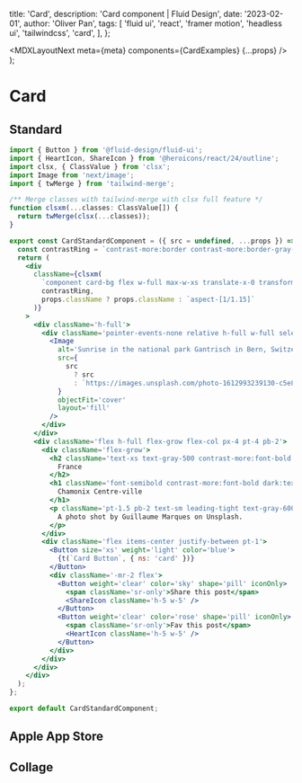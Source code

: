 
  title: 'Card',
  description: 'Card component | Fluid Design',
  date: '2023-02-01',
  author: 'Oliver Pan',
  tags: [
    'fluid ui',
    'react',
    'framer motion',
    'headless ui',
    'tailwindcss',
    'card',
  ],
};

  <MDXLayoutNext meta={meta} components={CardExamples} {...props} />
);

# Card

## Standard

<CodeFrame title='Standard'>
  <CardExamples.Standard />
</CodeFrame>

```jsx
import { Button } from '@fluid-design/fluid-ui';
import { HeartIcon, ShareIcon } from '@heroicons/react/24/outline';
import clsx, { ClassValue } from 'clsx';
import Image from 'next/image';
import { twMerge } from 'tailwind-merge';

/** Merge classes with tailwind-merge with clsx full feature */
function clsxm(...classes: ClassValue[]) {
  return twMerge(clsx(...classes));
}

export const CardStandardComponent = ({ src = undefined, ...props }) => {
  const contrastRing = `contrast-more:border contrast-more:border-gray-800 dark:contrast-more:border-gray-200`;
  return (
    <div
      className={clsxm(
        `component card-bg flex w-full max-w-xs translate-x-0 transform flex-col overflow-hidden rounded-xl bg-gray-50 shadow  dark:bg-gray-900 dark:contrast-more:bg-black`,
        contrastRing,
        props.className ? props.className : `aspect-[1/1.15]`
      )}
    >
      <div className='h-full'>
        <div className='pointer-events-none relative h-full w-full select-none overflow-hidden'>
          <Image
            alt='Sunrise in the national park Gantrisch in Bern, Switzerland. By Alain from Unsplash.'
            src={
              src
                ? src
                : `https://images.unsplash.com/photo-1612993239130-c5e816a63d8d?ixlib=rb-1.2.1&ixid=MnwxMjA3fDB8MHxwaG90by1wYWdlfHx8fGVufDB8fHx8&auto=format&fit=crop&w=1587&q=80`
            }
            objectFit='cover'
            layout='fill'
          />
        </div>
      </div>
      <div className='flex h-full flex-grow flex-col px-4 pt-4 pb-2'>
        <div className='flex-grow'>
          <h2 className='text-xs text-gray-500 contrast-more:font-bold contrast-more:text-gray-700 dark:text-gray-500 dark:contrast-more:text-gray-300'>
            France
          </h2>
          <h1 className='font-semibold contrast-more:font-bold dark:text-gray-100'>
            Chamonix Centre-ville
          </h1>
          <p className='pt-1.5 pb-2 text-sm leading-tight text-gray-600 contrast-more:font-medium contrast-more:text-gray-900 dark:text-gray-300 dark:contrast-more:text-gray-100'>
            A photo shot by Guillaume Marques on Unsplash.
          </p>
        </div>
        <div className='flex items-center justify-between pt-1'>
          <Button size='xs' weight='light' color='blue'>
            {t(`Card Button`, { ns: 'card' })}
          </Button>
          <div className='-mr-2 flex'>
            <Button weight='clear' color='sky' shape='pill' iconOnly>
              <span className='sr-only'>Share this post</span>
              <ShareIcon className='h-5 w-5' />
            </Button>
            <Button weight='clear' color='rose' shape='pill' iconOnly>
              <span className='sr-only'>Fav this post</span>
              <HeartIcon className='h-5 w-5' />
            </Button>
          </div>
        </div>
      </div>
    </div>
  );
};

export default CardStandardComponent;
```

## Apple App Store

<CodeFrame title='Standard'>
  <CardExamples.AppleStore />
</CodeFrame>

## Collage

<CodeFrame title='Collage'>
  <CardExamples.Collage />
</CodeFrame>
